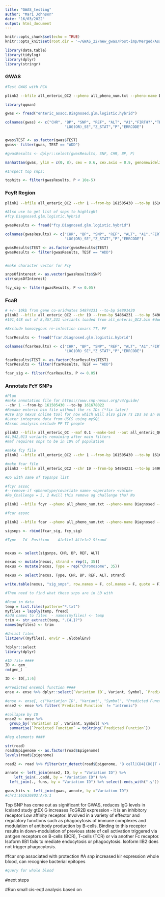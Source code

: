 ```yaml
---
title: "GWAS_testing"
author: "Mari Johnson"
date: "16/03/2022"
output: html_document
---
```


```r
knitr::opts_chunk$set(echo = TRUE)
knitr::opts_knit$set(root.dir = '~/GWAS_22/new_gwas/Post-imp/Merged/Assoc/')
```

```r
library(data.table)
library(tidylog)
library(dplyr)
library(stringr)
```


### GWAS

```bash
#Test GWAS with PCA

plink2 --bfile all_enteric_QC2 --pheno all_pheno_num.txt --pheno-name Diagnosed --covar pca_covar.txt --covar-name Sex, Challenge, Dose, Vaccine, Age, Re_Challenge, PC1, PC2, PC3, PC4, PC5 --covar-variance-standardize --glm --out enteric_assoc

```

```r
library(qqman)

gwas <- fread("enteric_assoc.Diagnosed.glm.logistic.hybrid")

colnames(gwas) <- c("CHR", "BP", "SNP", "REF", "ALT", "A1","FIRTH?","TEST","OBS_CT","OR",        
                           "LOG(OR)_SE","Z_STAT","P","ERRCODE")


gwas$TEST <- as.factor(gwas$TEST)
gwas<- filter(gwas, TEST == "ADD")

#gwasResults <- dplyr::select(gwasResults, SNP, CHR, BP, P)

manhattan(gwas, ylim = c(0, 8), cex = 0.6, cex.axis = 0.9, genomewideline = F, col = c("darkgrey", "skyblue"), highlight = snpsOfInterest)

#Inspect top snps:

tophits <- filter(gwasResults, P < 10e-5)

```
### FcyR Region

```bash
plink2 --bfile all_enteric_QC2 --chr 1 --from-bp 161505430 --to-bp 161678022 --pheno all_pheno_num.txt --pheno-name Diagnosed --covar pca_covar.txt --covar-name Sex, Challenge, Dose, Vaccine, Age, Re_Challenge, PC1, PC2, PC3, PC4, PC5 --covar-variance-standardize --glm --out fcy

#Also use to get list of snps to highlight
#fcy.Diagnosed.glm.logistic.hybrid 
```

```r
gwasResults <- fread("fcy.Diagnosed.glm.logistic.hybrid")

colnames(gwasResults) <- c("CHR", "BP", "SNP", "REF", "ALT", "A1","FIRTH?","TEST","OBS_CT","OR",        
                           "LOG(OR)_SE","Z_STAT","P","ERRCODE")

gwasResults$TEST <- as.factor(gwasResults$TEST)
gwasResults <- filter(gwasResults, TEST == "ADD")


#make character vector for Fcy

snpsOfInterest <- as.vector(gwasResults$SNP)
str(snpsOfInterest)

fcy_sig <- filter(gwasResults, P <= 0.05)

```

### FcaR
```bash
# +/- 10kb from gene co-oridnates 54874231 --to-bp 54891420
plink2 --bfile all_enteric_QC2 --chr 19 --from-bp 54864231 --to-bp 54901420 --pheno all_pheno_num.txt --pheno-name Diagnosed --covar pca_covar.txt --covar-name Sex, Challenge, Dose, Vaccine, Age, Re_Challenge, PC1, PC2, PC3, PC4, PC5 --covar-variance-standardize --glm --out fcar
#191,448 out of 8,457,231 variants loaded from all_enteric_QC2.bim #due to maf

#Exclude homozygous re-infection covars TT, PP

```

```r
fcarResults <- fread("fcar.Diagnosed.glm.logistic.hybrid")

colnames(fcarResults) <- c("CHR", "BP", "SNP", "REF", "ALT", "A1","FIRTH?","TEST","OBS_CT","OR",        
                           "LOG(OR)_SE","Z_STAT","P","ERRCODE")

fcarResults$TEST <- as.factor(fcarResults$TEST)
fcarResults <- filter(fcarResults, TEST == "ADD")

fcar_sig <- filter(fcarResults, P <= 0.05)

```

### Annotate FcY SNPs
```r

#Plan
#make annotation file for https://www.snp-nexus.org/v4/guide/
--chr 1 --from-bp 161505430 --to-bp 161678022
#Remake enteric bim file without the rs IDs (*fix later)
#Use snp nexus online tool for now which will also give rs IDs as an output 
#Later integrate data from USCS using mySQL
#Assoc analysis exclude PP TT people 

```
```bash
plink2 --bfile all_enteric_QC --maf 0.1 --make-bed --out all_enteric_QC2
#4,942,013 variants remaining after main filters
#maf requires snps to be in 10% of population

#make fcy file
plink2 --bfile all_enteric_QC2 --chr 1 --from-bp 161505430 --to-bp 161678022 -make-bed --out fcyr

#make fcar file 
plink2 --bfile all_enteric_QC2 --chr 19 --from-bp 54864231 --to-bp 54901420 -make-bed --out fcar

#Do with same of topsnps list

#fcyr assoc
#--remove-if <phenotype/covariate name> <operator> <value>
#Re_Challenge = 5, 2 #will this remove og challenge tho? No

plink2 --bfile fcyr --pheno all_pheno_num.txt --pheno-name Diagnosed --covar pca_covar.txt --covar-name Sex, Challenge, Dose, Vaccine, Age, Re_Challenge, PC1, PC2, PC3, PC4, PC5 --keep-if Re_Challenge = 1 --covar-variance-standardize --glm --out fcy

#fcar assoc

plink2 --bfile fcar --pheno all_pheno_num.txt --pheno-name Diagnosed --covar pca_covar.txt --covar-name Sex, Challenge, Dose, Vaccine, Age, Re_Challenge, PC1, PC2, PC3, PC4, PC5 --keep-if Re_Challenge = 1 --covar-variance-standardize --glm --out fcar

```

```r

sigsnps <- rbind(fcar_sig, fcy_sig)

#Type	Id	Position	Alelle1	Allele2	Strand


nexus <- select(sigsnps, CHR, BP, REF, ALT)

nexus <- mutate(nexus, strand = rep(1, 35))
nexus <- mutate(nexus, Type = rep("Chromosome", 35))

nexus <- select(nexus, Type, CHR, BP, REF, ALT, strand)

write.table(nexus, "sig_snps", row.names = F, col.names = F, quote = F)

#Then need to find what these snps are in LD with 

```

```r

#Read in data
temp = list.files(pattern="*.txt")
myfiles = lapply(temp, fread)
#add names to files  - names(myfiles) <- temp
trim <- str_extract(temp, ".{4,}?")
names(myfiles) <- trim

#Unlist files
list2env((myfiles), envir = .GlobalEnv)

?dplyr::select
library(dplyr)

#ID file ####
ID <- gen_
rm(gen_)

ID <- ID[,1:6]

#Predicted ensembl function ####
ense <- ense %>% dplyr::select(`Variation ID`, Variant, Symbol, `Predicted Function`) %>% distinct()

#ense <- ense[, c("Variation ID", "Variant", "Symbol", "Predicted Function")] %>% distinct()
ense2 <- ense %>% filter(`Predicted Function` != "intronic")

#collapse by ID
ense2 <- ense %>%
  group_by(`Variation ID`, Variant, Symbol) %>%
  summarise(`Predicted Function` = toString(`Predicted Function`))

#Reg elements ####

str(road)
road$Epigenome <- as.factor(road$Epigenome)
levels(road$Epigenome)

road2 <- road %>% filter(str_detect(road$Epigenome, "B cell|CD4|CD8|T cell|Monocyte|Neutrophil|myeloid|Natural Killer|Spleen"))

```

```r

annote <- left_join(ense2, ID, by = "Variation ID") %>%
    left_join(.,cadd, by = "Variation ID") %>%
  left_join(., funs, by = "Variation ID") %>% select(-ends_with(".y")) %>% select(-ends_with(".x"))

gwas_hits <- left_join(gwas, annote, by ="Variation ID")
#chr1:161630802:A/G:1
```
Top SNP has come out as significant for GWAS, reduces IgG levels in Iceland study
gtEX G increases FcGR2B expression - it is an inhibitory receptor
Low affinity receptor. Involved in a variety of effector and regulatory functions such as phagocytosis of immune complexes and modulation of antibody production by B-cells. Binding to this receptor results in down-modulation of previous state of cell activation triggered via antigen receptors on B-cells (BCR), T-cells (TCR) or via another Fc receptor. Isoform IIB1 fails to mediate endocytosis or phagocytosis. Isoform IIB2 does not trigger phagocytosis.

#fcar snp associated with protection
#A snp increased kir expression whole blood, can recognise bacterial epitopes

```r
#query for whole blood

```

#next steps

#Run small cis-eqtl analysis based on 